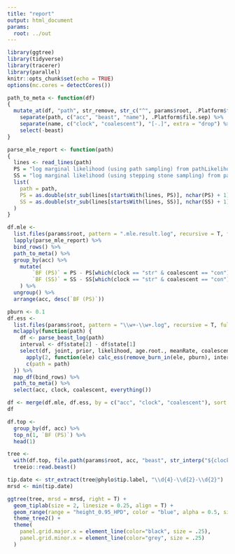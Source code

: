 ```yaml
---
title: "report"
output: html_document
params:
  root: ../out
---
```


```r
library(ggtree)
library(tidyverse)
library(tracerer)
library(parallel)
knitr::opts_chunk$set(echo = TRUE)
options(mc.cores = detectCores())
```

```r
path_to_meta <- function(df)
{
  mutate_at(df, "path", str_remove, str_c("^", params$root, .Platform$file.sep, "?")) %>%
    separate(path, c("acc", "beast", "name"), .Platform$file.sep) %>%
    separate(name, c("clock", "coalescent"), "[-.]", extra = "drop") %>%
    select(-beast)
}

parse_mle_report <- function(path)
{
  lines <- read_lines(path)
  PS = "log marginal likelihood (using path sampling) from pathLikelihood.delta = "
  SS = "log marginal likelihood (using stepping stone sampling) from pathLikelihood.delta = "
  list(
    path = path,
    PS = as.double(str_sub(lines[startsWith(lines, PS)], nchar(PS) + 1)),
    SS = as.double(str_sub(lines[startsWith(lines, SS)], nchar(SS) + 1))
  )
}

df.mle <-
  list.files(params$root, pattern = ".mle.result.log", recursive = T, full.names = T) %>%
  lapply(parse_mle_report) %>%
  bind_rows() %>%
  path_to_meta() %>%
  group_by(acc) %>%
	mutate(
		`BF (PS)` = PS - PS[which(clock == "str" & coalescent == "con")],
		`BF (SS)` = SS - SS[which(clock == "str" & coalescent == "con")]
	) %>%
  ungroup() %>%
  arrange(acc, desc(`BF (PS)`))
```

```r
pburn <- 0.1
df.ess <-
  list.files(params$root, pattern = "\\w+-\\w+.log", recursive = T, full.names = T) %>%
  mclapply(function(path) {
    df <- parse_beast_log(path)
    interval <- df$state[2] - df$state[1]
    select(df, joint, prior, likelihood, age.root., meanRate, coalescent) %>%
      apply(2, function(ele) calc_ess(remove_burn_in(ele, pburn), interval)) %>%
      c(path = path)
  }) %>% 
  map_df(bind_rows) %>%
  path_to_meta() %>%
  select(acc, clock, coalescent, everything())
```

```r
df <- merge(df.mle, df.ess, by = c("acc", "clock", "coalescent"), sort = F)
df
```

```r
df.top <-
  group_by(df, acc) %>% 
  top_n(1, `BF (PS)`) %>%
  head(1)

tree <-
  with(df.top, file.path(params$root, acc, "beast", str_interp("${clock}-${coalescent}.mcc.tree"))) %>%
  treeio::read.beast()

tip.date <- str_extract(tree@phylo$tip.label, "\\d{4}-\\d{2}-\\d{2}")
mrsd <- min(tip.date)

ggtree(tree, mrsd = mrsd, right = T) +
  geom_tiplab(size = 2, linesize = 0.25, align = T) +
  geom_range(range = "height_0.95_HPD", color = "blue", alpha = 0.5, size = 1) +
  theme_tree2() +
  theme(
    panel.grid.major.x = element_line(color="black", size = .25),
    panel.grid.minor.x = element_line(color="grey", size = .25)
  )
```
